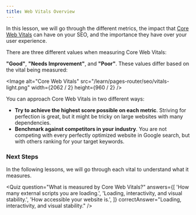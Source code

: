 ```yaml
---
title: Web Vitals Overview
---
```


In this lesson, we will go through the different metrics, the impact that [Core Web Vitals](https://web.dev/vitals/) can have on your SEO,
and the importance they have over your user experience.

There are three different values when measuring Core Web Vitals:

**"Good"**, **"Needs Improvement"**, and **"Poor"**. These values differ based on the vital being measured:

<Image
  alt="Core Web Vitals"
  src="/learn/pages-router/seo/vitals-light.png"
  width={2062 / 2}
  height={960 / 2}
/>

You can approach Core Web Vitals in two different ways:

- **Try to achieve the highest score possible on each metric**. Striving for perfection is great, but it might be tricky on large websites with many dependencies.
- **Benchmark against competitors in your industry**. You are not competing with every perfectly optimized website in Google search, but with others ranking for your target keywords.

### Next Steps

In the following lessons, we will go through each vital to understand what it
measures.

<Quiz
  question="What is measured by Core Web Vitals?"
  answers={[
    'How many external scripts you are loading.',
    'Loading, interactivity, and visual stability.',
    'How accessible your website is.',
  ]}
  correctAnswer="Loading, interactivity, and visual stability."
/>
